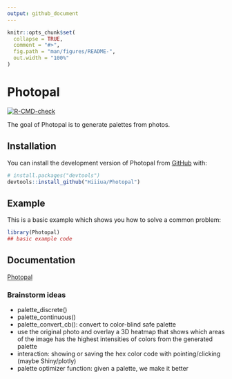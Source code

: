 ```yaml
---
output: github_document
---
```


<!-- README.md is generated from README.Rmd. Please edit that file -->

```r
knitr::opts_chunk$set(
  collapse = TRUE,
  comment = "#>",
  fig.path = "man/figures/README-",
  out.width = "100%"
)
```

# Photopal

<!-- badges: start -->

[![R-CMD-check](https://github.com/Hiiiua/Photopal/actions/workflows/R-CMD-check.yaml/badge.svg)](https://github.com/Hiiiua/Photopal/actions/workflows/R-CMD-check.yaml)

<!-- badges: end -->

The goal of Photopal is to generate palettes from photos.

## Installation

You can install the development version of Photopal from [GitHub](https://github.com/) with:

``` r
# install.packages("devtools")
devtools::install_github("Hiiiua/Photopal")
```

## Example

This is a basic example which shows you how to solve a common problem:

```r
library(Photopal)
## basic example code
```

## Documentation

[Photopal](https://hiiiua.github.io/Photopal/)

### Brainstorm ideas

-   palette_discrete()
-   palette_continuous()
-   palette_convert_cb(): convert to color-blind safe palette
-   use the original photo and overlay a 3D heatmap that shows which areas of the image has the highest intensities of colors from the generated palette
-   interaction: showing or saving the hex color code with pointing/clicking (maybe Shiny/plotly)
-   palette optimizer function: given a palette, we make it better
